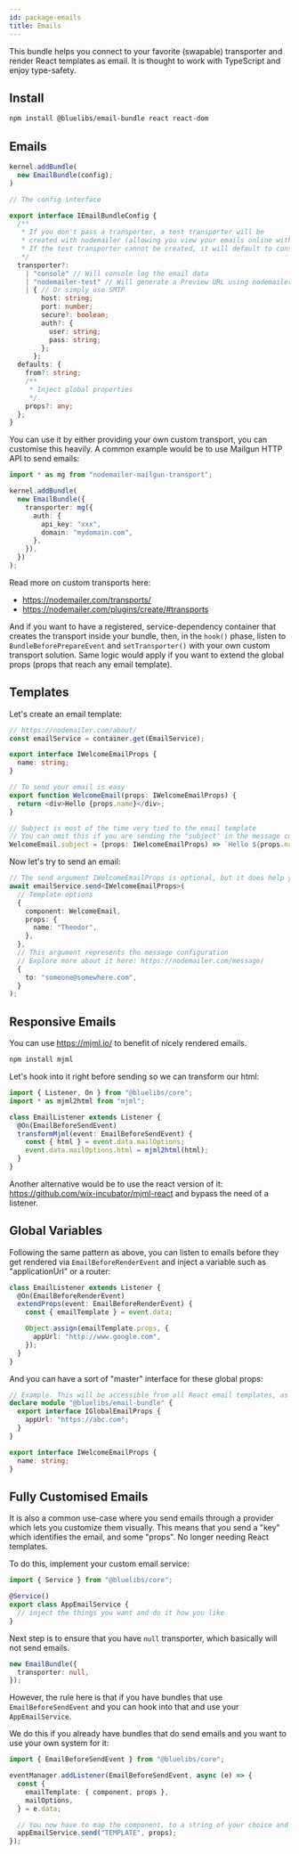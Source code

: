 ```yaml
---
id: package-emails
title: Emails
---
```



<PackageHeader version="1.0.0" packageName="email-bundle" containsTypeDefs />

This bundle helps you connect to your favorite (swapable) transporter and render React templates as email. It is thought to work with TypeScript and enjoy type-safety.

## Install

```bash
npm install @bluelibs/email-bundle react react-dom
```

## Emails

```typescript
kernel.addBundle(
  new EmailBundle(config);
)

// The config interface

export interface IEmailBundleConfig {
  /**
   * If you don't pass a transporter, a test transporter will be
   * created with nodemailer (allowing you view your emails online without any SMTP).
   * If the test transporter cannot be created, it will default to console
   */
  transporter?:
    | "console" // Will console log the email data
    | "nodemailer-test" // Will generate a Preview URL using nodemailer test accounts
    | { // Or simply use SMTP
        host: string;
        port: number;
        secure?: boolean;
        auth?: {
          user: string;
          pass: string;
        };
      };
  defaults: {
    from?: string;
    /**
     * Inject global properties
     */
    props?: any;
  };
}
```

You can use it by either providing your own custom transport, you can customise this heavily. A common example would be to use Mailgun HTTP API to send emails:

```typescript
import * as mg from "nodemailer-mailgun-transport";

kernel.addBundle(
  new EmailBundle({
    transporter: mg({
      auth: {
        api_key: "xxx",
        domain: "mydomain.com",
      },
    }),
  })
);
```

Read more on custom transports here:

- https://nodemailer.com/transports/
- https://nodemailer.com/plugins/create/#transports

And if you want to have a registered, service-dependency container that creates the transport inside your bundle, then, in the `hook()` phase, listen to `BundleBeforePrepareEvent` and `setTransporter()` with your own custom transport solution. Same logic would apply if you want to extend the global props (props that reach any email template).

## Templates

Let's create an email template:

```typescript
// https://nodemailer.com/about/
const emailService = container.get(EmailService);

export interface IWelcomeEmailProps {
  name: string;
}

// To send your email is easy
export function WelcomeEmail(props: IWelcomeEmailProps) {
  return <div>Hello {props.name}</div>;
}

// Subject is most of the time very tied to the email template
// You can omit this if you are sending the "subject" in the message configuration
WelcomeEmail.subject = (props: IWelcomeEmailProps) => `Hello ${props.name}`;
```

Now let's try to send an email:

```typescript
// The send argument IWelcomeEmailProps is optional, but it does help you ensure the props is correctly sent
await emailService.send<IWelcomeEmailProps>(
  // Template options
  {
    component: WelcomeEmail,
    props: {
      name: "Theodor",
    },
  },
  // This argument represents the message configuration
  // Explore more about it here: https://nodemailer.com/message/
  {
    to: "someone@somewhere.com",
  }
);
```

## Responsive Emails

You can use https://mjml.io/ to benefit of nicely rendered emails.

```bash
npm install mjml
```

Let's hook into it right before sending so we can transform our html:

```typescript
import { Listener, On } from "@bluelibs/core";
import * as mjml2html from "mjml";

class EmailListener extends Listener {
  @On(EmailBeforeSendEvent)
  transformMjml(event: EmailBeforeSendEvent) {
    const { html } = event.data.mailOptions;
    event.data.mailOptions.html = mjml2html(html);
  }
}
```

Another alternative would be to use the react version of it: https://github.com/wix-incubator/mjml-react and bypass the need of a listener.

## Global Variables

Following the same pattern as above, you can listen to emails before they get rendered via `EmailBeforeRenderEvent` and inject a variable such as "applicationUrl" or a router:

```ts
class EmailListener extends Listener {
  @On(EmailBeforeRenderEvent)
  extendProps(event: EmailBeforeRenderEvent) {
    const { emailTemplate } = event.data;

    Object.assign(emailTemplate.props, {
      appUrl: "http://www.google.com",
    });
  }
}
```

And you can have a sort of "master" interface for these global props:

```ts
// Example. This will be accessible from all React email templates, as long with their defined properties.
declare module "@bluelibs/email-bundle" {
  export interface IGlobalEmailProps {
    appUrl: "https://abc.com";
  }
}

export interface IWelcomeEmailProps {
  name: string;
}
```

## Fully Customised Emails

It is also a common use-case where you send emails through a provider which lets you customize them visually. This means that you send a "key" which identifies the email, and some "props". No longer needing React templates.

To do this, implement your custom email service:

```ts
import { Service } from "@bluelibs/core";

@Service()
export class AppEmailService {
  // inject the things you want and do it how you like
}
```

Next step is to ensure that you have `null` transporter, which basically will not send emails.

```ts
new EmailBundle({
  transporter: null,
});
```

However, the rule here is that if you have bundles that use `EmailBeforeSendEvent` and you can hook into that and use your `AppEmailService`.

We do this if you already have bundles that do send emails and you want to use your own system for it:

```ts
import { EmailBeforeSendEvent } from "@bluelibs/core";

eventManager.addListener(EmailBeforeSendEvent, async (e) => {
  const {
    emailTemplate: { component, props },
    mailOptions,
  } = e.data;

  // You now have to map the component, to a string of your choice and voila!
  appEmailService.send("TEMPLATE", props);
});
```
